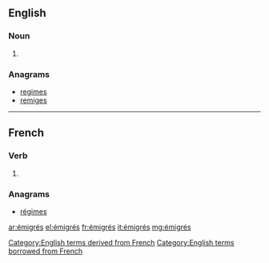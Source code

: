 {{also|emigres|emigrés|émigres|emigrês}}
==English==

===Noun===
{{head|en|noun plural form}}

# {{plural of|émigré|lang=en}}

===Anagrams===
* [[regimes#English|regimes]]
* [[remiges#English|remiges]]

[[Category:English terms derived from French]]
[[Category:English terms borrowed from French]]

----

==French==

===Verb===
{{head|fr|past participle form}}

# {{masculine plural past participle of|émigrer|lang=fr|nocat=1}}

===Anagrams===
* [[régimes#French|régimes]]

[[ar:émigrés]]
[[el:émigrés]]
[[fr:émigrés]]
[[it:émigrés]]
[[mg:émigrés]]